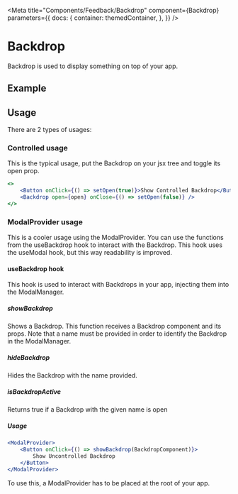 
<Meta
    title="Components/Feedback/Backdrop"
    component={Backdrop}
    parameters={{
        docs: {
            container: themedContainer,
        },
    }}
/>

# Backdrop

Backdrop is used to display something on top of your app.

## Example

<Canvas>
    <ModalProvider>
        <Example />
    </ModalProvider>
</Canvas>

## Usage

There are 2 types of usages:

### Controlled usage

This is the typical usage, put the Backdrop on your jsx tree and toggle its open prop.

```jsx
<>
    <Button onClick={() => setOpen(true)}>Show Controlled Backdrop</Button>
    <Backdrop open={open} onClose={() => setOpen(false)} />
</>
```

<Canvas>
    <ShowControlledBackdrop />
</Canvas>

### ModalProvider usage

This is a cooler usage using the ModalProvider. You can use the functions from the useBackdrop hook to interact with the Backdrop. This hook uses the useModal hook, but this way readability is improved.

#### useBackdrop hook

This hook is used to interact with Backdrops in your app, injecting them into the ModalManager.

##### showBackdrop

Shows a Backdrop. This function receives a Backdrop component and its props. Note that a name must be provided in order to identify the Backdrop in the ModalManager.

##### hideBackdrop

Hides the Backdrop with the name provided.

##### isBackdropActive

Returns true if a Backdrop with the given name is open

##### Usage

```jsx
<ModalProvider>
    <Button onClick={() => showBackdrop(BackdropComponent)}>
        Show Uncontrolled Backdrop
    </Button>
</ModalProvider>
```

<Canvas>
    <ModalProvider>
        <ShowUncontrolledBackdrop />
    </ModalProvider>
</Canvas>

To use this, a ModalProvider has to be placed at the root of your app.
